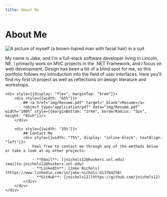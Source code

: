 ```yaml
---
title: About Me
---
```


# About Me

<div style={{display: "inline-block", textAlign: "center", marginTop: "5rem"}}>
	<div style={{display: "flex"}}>
		<div style={{maxWidth: "30%", marginRight: "1rem"}}>
			<img style={{borderRadius: "5px", maxHeight: "390px"}} src="img/jake_profile.jpg" alt="A picture of myself (a brown-haired man with facial hair) in a suit"/>
		</div>
		<p className="hero__subtitle" style={{width: "70%"}}>
			My name is Jake, and I'm a full-stack software developer living in Lincoln, NE. I primarily work on MVC projects in
			the .NET Framework, and I focus on web development. Design has been a bit of a blind spot for me, so this portfolio follows my
			introduction into the field of user interfaces. Here you'll find my first UI project as well as reflections on design literature
			and workshops.
		</p>
	</div>
	
	<div style={{display: "flex", marginTop: "5rem"}}>
		<div style={{width: "65%"}}>
			## <a href="img/Resume.pdf" target="_blank">Resume</a>
			<object type="application/pdf" data="img/Resume.pdf" width="100%" style={{marginBottom: "2rem", borderRadius: "5px", height: "85vh"}}/>
		</div>

		<div style={{width: "35%"}}>
			## Contact Me
			<div style={{width: "75%", display: "inline-block", textAlign: "left"}}>
				Feel free to contact me through any of the methods below or take a look at my other projects:

				- **Email**: [jnichols12@huskers.unl.edu](mailto:jnichols12@huskers.unl.edu)
				- **LinkedIn**: [Jake Nichols](https://www.linkedin.com/in/jake-nichols-6137b4258)
				- **GitHub**: [jnichols12](https://github.com/jnichols12)
			</div>
		</div>
	</div>
</div>



